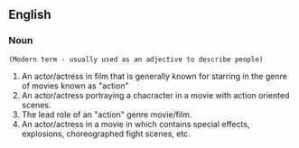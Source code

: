 ==English==

===Noun===

 (Modern term - usually used as an adjective to describe people)

# An actor/actress in film that is generally known for starring in the genre of movies known as "action"
# An actor/actress portraying a chacracter in a movie with action oriented scenes.
# The lead role of an "action" genre movie/film.
# An actor/actress in a movie in which contains special effects, explosions, choreographed fight scenes, etc.

{{wikify}}